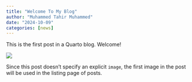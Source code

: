 ```yaml
---
title: "Welcome To My Blog"
author: "Muhammed Tahir Muhammed"
date: "2024-10-09"
categories: [news]
---
```


This is the first post in a Quarto blog. Welcome!

![](sy_class.jpg)

Since this post doesn't specify an explicit `image`, the first image in the post will be used in the listing page of posts.

